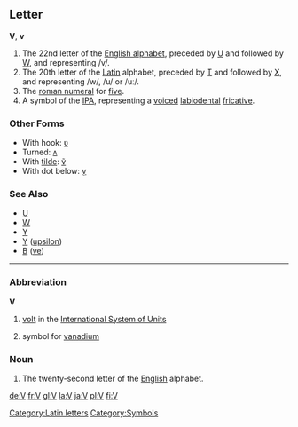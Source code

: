 ==Letter==
'''V''', '''v'''

# The 22nd letter of the [[Appendix:English alphabet|English alphabet]], preceded by [[U]] and followed by [[W]], and representing /v/.
# The 20th letter of the [[Latin]] alphabet, preceded by [[T]] and followed by [[X]], and representing /w/, /u/ or /uː/.
# The [[roman numeral]] for [[five]].
# A symbol of the [[IPA]], representing a [[voiced]] [[labiodental]] [[fricative]].
===Other Forms===
*With hook: [[ʋ]]
*Turned: [[ʌ]]
*With [[tilde]]: [[ṽ]]
*With dot below: [[ṿ]]
===See Also===
*[[U]]
*[[W]]
*[[Y]]
*[[Υ]] ([[upsilon]])
*[[В]] ([[ve]])
[[Category:Latin letters]]
----

===Abbreviation===
'''V'''
#[[volt]] in the [[International System of Units]]
#{{chemistry}} symbol for [[vanadium]]
[[Category:Symbols]]

===Noun===

#The twenty-second letter of the [[English]] alphabet.

[[de:V]]
[[fr:V]]
[[gl:V]]
[[la:V]]
[[ja:V]]
[[pl:V]]
[[fi:V]]